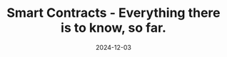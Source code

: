 ---
title: Smart Contracts - Everything there is to know, so far.
date: '2024-12-03'
tags: ['blockchain']
draft: true
summary: I did the research for you.
---